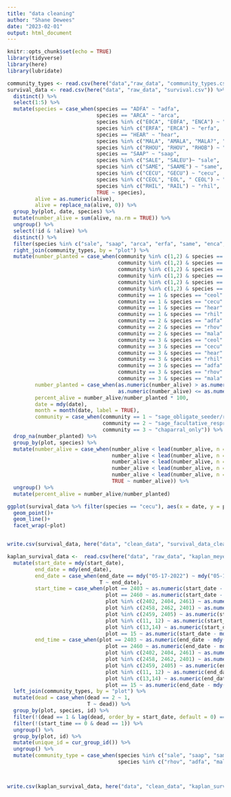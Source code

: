 ```yaml
---
title: "data cleaning"
author: "Shane Dewees"
date: "2023-02-01"
output: html_document
---
```


```r
knitr::opts_chunk$set(echo = TRUE)
library(tidyverse)
library(here)
library(lubridate)
```

```r
community_types <- read.csv(here("data","raw_data", "community_types.csv"))
survival_data <- read.csv(here("data", "raw_data", "survival.csv")) %>% 
  distinct() %>%  
  select(1:5) %>% 
  mutate(species = case_when(species == "ADFA" ~ "adfa", 
                             species == "ARCA" ~ "arca",
                             species %in% c("E0CA", "E0FA", "ENCA") ~ "enca",
                             species %in% c("ERFA", "ERCA") ~ "erfa",
                             species == "HEAR" ~ "hear",
                             species %in% c("MALA", "AMALA", "MALA?", "MELA") ~ "mala",
                             species %in% c("RHOU", "RHOV", "RHOB") ~ "rhov",
                             species == "SAAP" ~ "saap",
                             species %in% c("SALE", "SALEU")~ "sale",
                             species %in% c("SAME", "SAAME") ~ "same",
                             species %in% c("CECU", "GECU") ~ "cecu",
                             species %in% c("CEOL", "EOL", " CEOL") ~ "ceol",
                             species %in% c("RHIL", "RAIL") ~ "rhil",
                             TRUE ~ species),
         alive = as.numeric(alive),
         alive = replace_na(alive, 0)) %>% 
  group_by(plot, date, species) %>%  
  mutate(number_alive = sum(alive, na.rm = TRUE)) %>% 
  ungroup() %>% 
  select(!id & !alive) %>% 
  distinct() %>% 
  filter(species %in% c("sale", "saap", "arca", "erfa", "same", "enca", "adfa", "rhov", "mala", "ceol", "cecu", "rhil", "hear")) %>% 
  right_join(community_types, by = "plot") %>% 
  mutate(number_planted = case_when(community %in% c(1,2) & species == "sale" ~ 10,
                                    community %in% c(1,2) & species == "saap" ~ 10,
                                    community %in% c(1,2) & species == "arca" ~ 10,
                                    community %in% c(1,2) & species == "erfa" ~ 7,
                                    community %in% c(1,2) & species == "same" ~ 7,
                                    community %in% c(1,2) & species == "enca" ~ 10,
                                    community == 1 & species == "ceol" ~ 7,
                                    community == 1 & species == "cecu" ~ 5,
                                    community == 1 & species == "hear" ~ 7,
                                    community == 1 & species == "rhil" ~ 7,
                                    community == 2 & species == "adfa" ~ 9,
                                    community == 2 & species == "rhov" ~ 9,
                                    community == 2 & species == "mala" ~ 8,
                                    community == 3 & species == "ceol" ~ 13,
                                    community == 3 & species == "cecu" ~ 5,
                                    community == 3 & species == "hear" ~ 12,
                                    community == 3 & species == "rhil" ~ 12,
                                    community == 3 & species == "adfa" ~ 13,
                                    community == 3 & species == "rhov" ~ 13,
                                    community == 3 & species == "mala" ~ 12),
         number_planted = case_when(as.numeric(number_alive) > as.numeric(number_planted) ~ as.numeric(number_alive),
                                    as.numeric(number_alive) <= as.numeric(number_planted) ~ as.numeric(number_planted)),
         percent_alive = number_alive/number_planted * 100,
         date = mdy(date),
         month = month(date, label = TRUE),
         community = case_when(community == 1 ~ "sage_obligate_seeder/resprouter",
                               community == 2 ~ "sage_facultative_resprouter",
                               community == 3 ~ "chaparral_only")) %>% 
  drop_na(number_planted) %>% 
  group_by(plot, species) %>% 
  mutate(number_alive = case_when(number_alive < lead(number_alive, n = 5, order_by = month) ~ lead(number_alive, n = 5, order_by = month),
                                  number_alive < lead(number_alive, n = 4, order_by = month) ~ lead(number_alive, n = 4, order_by = month),
                                  number_alive < lead(number_alive, n = 3, order_by = month) ~ lead(number_alive, n = 3, order_by = month),
                                  number_alive < lead(number_alive, n = 2, order_by = month) ~ lead(number_alive, n = 2, order_by = month),
                                  number_alive < lead(number_alive, n = 1, order_by = month) ~ lead(number_alive, n = 1, order_by = month),
                                  TRUE ~ number_alive)) %>% 
  ungroup() %>% 
  mutate(percent_alive = number_alive/number_planted)

ggplot(survival_data %>% filter(species == "cecu"), aes(x = date, y = percent_alive))+
  geom_point()+
  geom_line()+
  facet_wrap(~plot)


write.csv(survival_data, here("data", "clean_data", "survival_data_clean.csv"))

```


```r
kaplan_survival_data <-  read.csv(here("data", "raw_data", "kaplan_meyer_survival.csv")) %>% 
  mutate(start_date = mdy(start_date),
         end_date = mdy(end_date),
         end_date = case_when(end_date == mdy("05-17-2022") ~ mdy("05-17-2023"),
                              T ~ end_date),
         start_time = case_when(plot == 2403 ~ as.numeric(start_date - mdy("1/14/2022")),
                                plot == 2460 ~ as.numeric(start_date - mdy("1/20/2022")),
                                plot %in% c(2402, 2404, 2461) ~ as.numeric(start_date - mdy("1/21/2022")),
                                plot %in% c(2458, 2462, 2401) ~ as.numeric(start_date - mdy("1/22/2022")),
                                plot %in% c(2459, 2405) ~ as.numeric(start_date - mdy("1/26/2022")), 
                                plot %in% c(11, 12) ~ as.numeric(start_date - mdy("1/27/2022")),
                                plot %in% c(13,14) ~ as.numeric(start_date - mdy("1/28/2022")),
                                plot == 15 ~ as.numeric(start_date - mdy("2/2/2022"))),
         end_time = case_when(plot == 2403 ~ as.numeric(end_date - mdy("1/14/2022")),
                                plot == 2460 ~ as.numeric(end_date - mdy("1/20/2022")),
                                plot %in% c(2402, 2404, 2461) ~ as.numeric(end_date - mdy("1/21/2022")),
                                plot %in% c(2458, 2462, 2401) ~ as.numeric(end_date - mdy("1/22/2022")),
                                plot %in% c(2459, 2405) ~ as.numeric(end_date - mdy("1/26/2022")), 
                                plot %in% c(11, 12) ~ as.numeric(end_date - mdy("1/27/2022")),
                                plot %in% c(13,14) ~ as.numeric(end_date - mdy("1/28/2022")),
                                plot == 15 ~ as.numeric(end_date - mdy("2/2/2022")))) %>% 
  left_join(community_types, by = "plot") %>% 
  mutate(dead = case_when(dead == 2 ~ 1,
                          T ~ dead)) %>% 
  group_by(plot, species, id) %>% 
  filter(!(dead == 1 & lag(dead, order_by = start_date, default = 0) == 1)) %>% 
  filter(!(start_time == 0 & dead == 1)) %>% 
  ungroup() %>% 
  group_by(plot, id) %>% 
  mutate(unique_id = cur_group_id()) %>% 
  ungroup() %>% 
  mutate(community_type = case_when(species %in% c("sale", "saap", "same", "enca", "arca", "erfa")~ "sage",
                                    species %in% c("rhov", "adfa", "mala", "cecu", "ceol", "rhil", "hear") ~ "chap"))



write.csv(kaplan_survival_data, here("data", "clean_data", "kaplan_survival_data.csv"))
```

